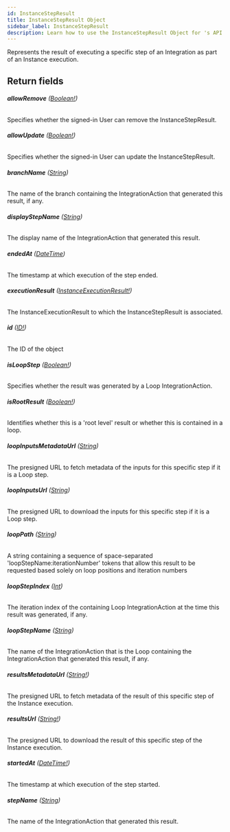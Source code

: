 ```yaml
---
id: InstanceStepResult
title: InstanceStepResult Object
sidebar_label: InstanceStepResult
description: Learn how to use the InstanceStepResult Object for 's API.
---
```


Represents the result of executing a specific step of an Integration as
part of an Instance execution.

## Return fields

###### <b>allowRemove</b> ([Boolean!](api/schema/scalar/Boolean.mdx))

Specifies whether the signed-in User can remove the InstanceStepResult.

###### <b>allowUpdate</b> ([Boolean!](api/schema/scalar/Boolean.mdx))

Specifies whether the signed-in User can update the InstanceStepResult.

###### <b>branchName</b> ([String](api/schema/scalar/String.mdx))

The name of the branch containing the IntegrationAction that generated this result, if any.

###### <b>displayStepName</b> ([String](api/schema/scalar/String.mdx))

The display name of the IntegrationAction that generated this result.

###### <b>endedAt</b> ([DateTime](api/schema/scalar/DateTime.mdx))

The timestamp at which execution of the step ended.

###### <b>executionResult</b> ([InstanceExecutionResult!](api/schema/object/InstanceExecutionResult.mdx))

The InstanceExecutionResult to which the InstanceStepResult is associated.

###### <b>id</b> ([ID!](api/schema/scalar/ID.mdx))

The ID of the object

###### <b>isLoopStep</b> ([Boolean!](api/schema/scalar/Boolean.mdx))

Specifies whether the result was generated by a Loop IntegrationAction.

###### <b>isRootResult</b> ([Boolean!](api/schema/scalar/Boolean.mdx))

Identifies whether this is a 'root level' result or whether this is contained in a loop.

###### <b>loopInputsMetadataUrl</b> ([String](api/schema/scalar/String.mdx))

The presigned URL to fetch metadata of the inputs for this specific step if it is a Loop step.

###### <b>loopInputsUrl</b> ([String](api/schema/scalar/String.mdx))

The presigned URL to download the inputs for this specific step if it is a Loop step.

###### <b>loopPath</b> ([String](api/schema/scalar/String.mdx))

A string containing a sequence of space-separated 'loopStepName:iterationNumber' tokens that allow this result to be requested based solely on loop positions and iteration numbers

###### <b>loopStepIndex</b> ([Int](api/schema/scalar/Int.mdx))

The iteration index of the containing Loop IntegrationAction at the time this result was generated, if any.

###### <b>loopStepName</b> ([String](api/schema/scalar/String.mdx))

The name of the IntegrationAction that is the Loop containing the IntegrationAction that generated this result, if any.

###### <b>resultsMetadataUrl</b> ([String!](api/schema/scalar/String.mdx))

The presigned URL to fetch metadata of the result of this specific step of the Instance execution.

###### <b>resultsUrl</b> ([String!](api/schema/scalar/String.mdx))

The presigned URL to download the result of this specific step of the Instance execution.

###### <b>startedAt</b> ([DateTime!](api/schema/scalar/DateTime.mdx))

The timestamp at which execution of the step started.

###### <b>stepName</b> ([String](api/schema/scalar/String.mdx))

The name of the IntegrationAction that generated this result.
